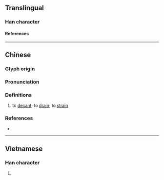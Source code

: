 {{also|滗}}
{{character info/new}}
==Translingual==

===Han character===
{{Han char|rn=85|rad=水|as=12|sn=15|four=38157|canj=EHLQ|ids=⿰氵筆}}

====References====
{{Han ref|kx=0651.020|dkj=18291|hdz=31743.080|uh=6F77}}

----

==Chinese==
{{zh-forms|s=滗}}

===Glyph origin===
{{Han etym}}

===Pronunciation===
{{zh-pron
|m=bì
|c=bat1,bei3
|mn=pit
|mc=y
|oc=y
|cat=v
}}

===Definitions===
{{zh-hanzi}}

# to [[decant]]; to [[drain]]; to [[strain]]

===References===
* {{R:yue:mfccd}}

----

==Vietnamese==

===Han character===
{{vi-readings|rs=水12|reading=vuốt}}

# {{rfdef|vi|sort=水12}}